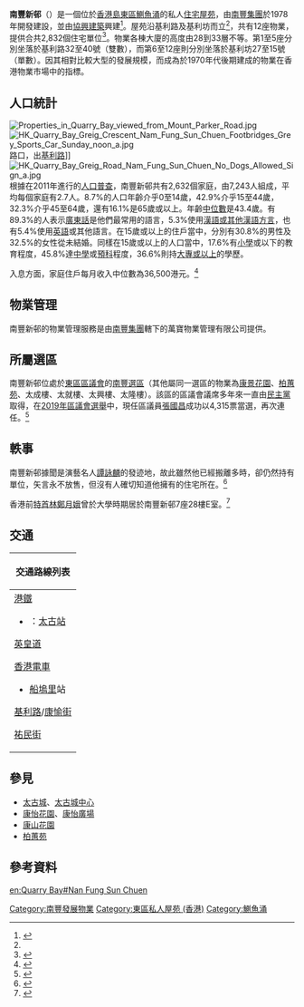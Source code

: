 {{Infobox_housinghk 
| housename = 南豐新邨<br>Nan Fung Sun Chuen
| authority = 
| photo = Nan Fung Sun Chuen (sky blue version).jpg
| phototitle = 南豐新邨
| district = 東區
| address = {{HKG}}[[鰂魚涌|鰂魚涌]]基利坊15-27號
| type = 私人住宅屋苑
| year = 1978
| blocknumber = 12
| floornumber = 28-33層
| rentalflats = 2,832
| flatsize = 
| household =
| auth =
| website =
}}
'''南豐新邨'''（{{lang-en|Nan Fung Sun Chuen}}）是一個位於[[香港島|香港島]][[東區_(香港)|東區]][[鰂魚涌|鰂魚涌]]的私人[[住宅|住宅]][[屋苑|屋苑]]，由[[南豐集團|南豐集團]]於1978年開發建設，並由[[協興建築|協興建築]]興建<ref>{{Cite web |url=https://www.hiphing.com.hk/tc/projects/details.php?id=138 |title=項目資料 |accessdate=2019-06-23 |archive-date=2019-09-15 |archive-url=https://web.archive.org/web/20190915175409/https://www.hiphing.com.hk/tc/projects/details.php?id=138 |dead-url=no }}</ref>。屋苑沿基利路及基利坊而立<ref name=hkej20120308/>，共有12座物業，提供合共2,832個住宅單位<ref name=hkej20120308>{{Cite web |url=http://www2.hkej.com/property/articlePrint/id/60207 |title=南豐新邨呎價7000元 |website=信報網站 |date=2012-03-08 |access-date=2017-01-06 |archive-url=https://web.archive.org/web/20170106103248/http://www2.hkej.com/property/articlePrint/id/60207 |archive-date=2017-01-06 |dead-url=yes }}</ref>。物業各棟大廈的高度由28到33層不等。第1至5座分別坐落於基利路32至40號（雙數），而第6至12座則分別坐落於基利坊27至15號（單數）。因其相對比較大型的發展規模，而成為於1970年代後期建成的物業在香港物業市場中的指標。

==人口統計==
[[File:Properties_in_Quarry_Bay_viewed_from_Mount_Parker_Road.jpg|thumb]]
[[File:HK_Quarry_Bay_Greig_Crescent_Nam_Fung_Sun_Chuen_Footbridges_Grey_Sports_Car_Sunday_noon_a.jpg|thumb]]路口，出[[基利路|基利路]]]]
[[File:HK_Quarry_Bay_Greig_Road_Nam_Fung_Sun_Chuen_No_Dogs_Allowed_Sign_a.jpg|thumb]]
根據在2011年進行的[[香港人口普查|人口普查]]，南豐新邨共有2,632個家庭，由7,243人組成，平均每個家庭有2.7人。8.7%的人口年齡介乎0至14歲，42.9%介乎15至44歲，32.3%介乎45至64歲，還有16.1%是65歲或以上。年齡[[中位數|中位數]]是43.4歲。有89.3%的人表示[[廣東話|廣東話]]是他們最常用的語言，5.3%使用[[漢語|漢語或其他漢語方言]]，也有5.4%使用[[英語|英語]]或其他語言。在15歲或以上的住戶當中，分別有30.8%的男性及32.5%的女性從未結婚。同樣在15歲或以上的人口當中，17.6%有[[小學_(教育)|小學]]或以下的教育程度，45.8%達[[中學|中學]]或[[預科|預科]]程度，36.6%則持[[高等教育|大專或以上]]的學歷。

入息方面，家庭住戶每月收入中位數為36,500港元。<ref>{{Cite web |url=https://www.census2011.gov.hk/pdf/fact_sheets/estates/C_61179t.pdf |title=存档副本 |accessdate=2020-08-16 |archive-date=2020-08-18 |archive-url=https://web.archive.org/web/20200818145936/https://www.census2011.gov.hk/pdf/fact_sheets/estates/C_61179t.pdf |dead-url=no }}</ref>

==物業管理==
南豐新邨的物業管理服務是由[[南豐集團|南豐集團]]轄下的萬寶物業管理有限公司提供。

==所屬選區==
南豐新邨位處於[[東區_(香港)|東區]][[香港區議會|區議會]]的[[南豐_(選區)|南豐選區]]（其他屬同一選區的物業為[[康景花園|康景花園]]、[[柏蕙苑|柏蕙苑]]、太成樓、太就樓、太興樓、太隆樓）。該區的區議會議席多年來一直由[[香港民主黨|民主黨]]取得，在[[2019年區議會選舉|2019年區議會選舉]]中，現任區議員[[張國昌|張國昌]]成功以4,315票當選，再次連任。<ref>{{cite web|url=https://www.info.gov.hk/gia/general/201911/25/P2019112500441.htm|date=2019年11月25日|title=當選區議員名單|publisher=[[香港特別行政區政府|香港特別行政區政府]]|accessdate=2020年1月15日|archive-date=2020年4月29日|archive-url=https://web.archive.org/web/20200429125438/https://www.info.gov.hk/gia/general/201911/25/P2019112500441.htm|dead-url=no}}</ref>

==軼事==
南豐新邨據聞是演藝名人[[譚詠麟|譚詠麟]]的發迹地，故此雖然他已經搬離多時，卻仍然持有單位，矢言永不放售，但沒有人確切知道他擁有的住宅所在。<ref>{{cite newspaper|url=http://hk.apple.nextmedia.com/financeestate/art/20110903/15580362|date=2011年9月3日|title=物業巡禮：鰂魚涌南豐新邨 簡單就是美|newspaper=[[蘋果日報_(香港)|蘋果日報 (香港)]]|accessdate=2014年4月9日|archive-date=2014年4月13日|archive-url=https://web.archive.org/web/20140413142008/http://hk.apple.nextmedia.com/financeestate/art/20110903/15580362|dead-url=no}}</ref>

香港前[[特首|特首]][[林鄭月娥|林鄭月娥]]曾於大學時期居於南豐新邨7座28樓E室。<ref>{{Cite web |url=https://m.secretchina.com/news/b5/2019/06/20/897685.html |archiveurl=https://web.archive.org/web/20190620142938/https://m.secretchina.com/news/b5/2019/06/20/897685.html |title=林鄭月娥40年前與老領導合照曝光 |publisher=看中國 |archivedate=2019-06-20 |accessdate=2019-06-20 |language=zh-hant |dead-url=no }}</ref>

==交通==
{| class="mw-collapsible mw-collapsed wikitable" style="margin: 0 auto; width: auto;"
! 交通路線列表
|-
|
;[[港鐵|港鐵]] 
*{{港鐵路線標誌|ISL}}：[[太古站|太古站]]
;[[英皇道|英皇道]]
{{港島巴士簡單列表|2|2A|8H|18X|19P|33X|77|77A|77X|81|81A|82|82X|85|85A|99|99X|722|N8|N8X}}
{{過海隧道巴士簡單列表|102|102P|106|106A|106P|302A|307P|606|606A|608|613|678|682|682A|682B|682P|686|933|962C|962E|969C|976|982C|988|989|N122}}
{{大嶼山巴士簡單列表|A12}}{{港島專線小巴簡單列表|32|32A|61|65A|68|69}}
;[[香港電車|香港電車]]
*[[船塢里|船塢里]]站
;[[基利路|基利路]]/[[康愉街|康愉街]]
{{港島專線小巴簡單列表|32|32A|33}}
;[[祐民街|祐民街]]
{{過海隧道巴士簡單列表|116}}{{新界居民巴士簡單列表|NR17|NR811|N926}}
|}

==參見==
{{commonscat|Nam Fung Sun Chuen}}
* [[太古城|太古城]]、[[太古城中心|太古城中心]]
* [[康怡花園|康怡花園]]、[[康怡廣場|康怡廣場]]
* [[康山花園|康山花園]]
* [[柏蕙苑|柏蕙苑]]

==參考資料==
{{reflist|1}}

{{南豐集團}}

[[Category:南豐發展物業|Category:南豐發展物業]]
[[Category:東區私人屋苑_(香港)|Category:東區私人屋苑 (香港)]]
[[Category:鰂魚涌|Category:鰂魚涌]]

[[en:Quarry_Bay#Nan_Fung_Sun_Chuen|en:Quarry Bay#Nan Fung Sun Chuen]]